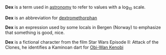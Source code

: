 '''Dex''' is a term used in [[astronomy]] to refer to values with a log<sub>10</sub> scale.

'''Dex''' is an abbreviation for [[dextromethorphan]]

'''Dex''' is an expression used by some locals in Bergen (Norway) to emphasize that something is good, nice.

'''Dex''' is a fictional character from the film Star Wars Episode II: Attack of the Clones, he identifies a Kaminoan dart for [[Obi-Wan Kenobi]]

<!-- please expand this article, including use of mathematical formula &c, rather than deleting it and moving to wiktionary. it really requires an encyclopedic article -->

{{word-stub}}